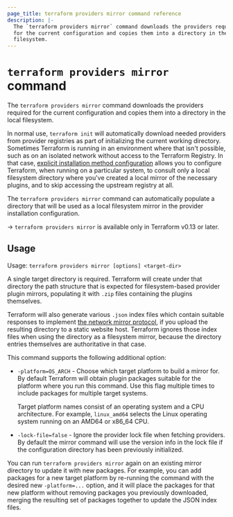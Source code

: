 ```yaml
---
page_title: terraform providers mirror command reference
description: |-
  The `terraform providers mirror` command downloads the providers required
  for the current configuration and copies them into a directory in the local
  filesystem.
---
```


# `terraform providers mirror` command 

The `terraform providers mirror` command downloads the providers required
for the current configuration and copies them into a directory in the local
filesystem.

In normal use, `terraform init` will automatically download needed providers
from provider registries as part of initializing the current working directory.
Sometimes Terraform is running in an environment where that isn't possible,
such as on an isolated network without access to the Terraform Registry. In
that case,
[explicit installation method configuration](/terraform/cli/config/config-file#explicit-installation-method-configuration)
allows you to configure Terraform, when running on a particular system, to
consult only a local filesystem directory where you've created a local mirror
of the necessary plugins, and to skip accessing the upstream registry at all.

The `terraform providers mirror` command can automatically populate a directory
that will be used as a local filesystem mirror in the provider installation
configuration.

-> `terraform providers mirror` is available only in Terraform v0.13 or later.

## Usage

Usage: `terraform providers mirror [options] <target-dir>`

A single target directory is required. Terraform will create under that
directory the path structure that is expected for filesystem-based provider
plugin mirrors, populating it with `.zip` files containing the plugins
themselves.

Terraform will also generate various `.json` index files which contain suitable
responses to implement
[the network mirror protocol](/terraform/internals/provider-network-mirror-protocol),
if you upload the resulting directory to a static website host. Terraform
ignores those index files when using the directory as a filesystem mirror,
because the directory entries themselves are authoritative in that case.

This command supports the following additional option:

* `-platform=OS_ARCH` - Choose which target platform to build a mirror for.
  By default Terraform will obtain plugin packages suitable for the platform
  where you run this command. Use this flag multiple times to include packages
  for multiple target systems.

  Target platform names consist of an operating system and a CPU
  architecture. For example, `linux_amd64` selects the Linux operating system
  running on an AMD64 or x86_64 CPU.

* `-lock-file=false` - Ignore the provider lock file when fetching providers.
By default the mirror command will use the version info in the lock file if the
configuration directory has been previously initialized.

You can run `terraform providers mirror` again on an existing mirror directory
to update it with new packages. For example, you can add packages for a new
target platform by re-running the command with the desired new `-platform=...`
option, and it will place the packages for that new platform without removing
packages you previously downloaded, merging the resulting set of packages
together to update the JSON index files.
